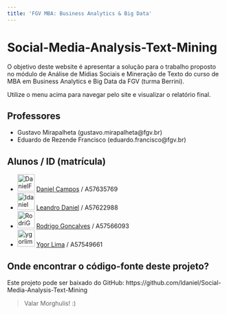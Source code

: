 ```yaml
---
title: 'FGV MBA: Business Analytics & Big Data'
---
```


# Social-Media-Analysis-Text-Mining

O objetivo deste website é apresentar a solução para o trabalho proposto no módulo de Análise de Mídias Sociais e Mineração de Texto do curso de MBA em Business Analytics e Big Data da FGV (turma Berrini).

Utilize o menu acima para navegar pelo site e visualizar o relatório final.

## Professores
- Gustavo Mirapalheta (gustavo.mirapalheta@fgv.br)
- Eduardo de Rezende Francisco (eduardo.francisco@fgv.br)

## Alunos / ID (matrícula)

- <a href="https://github.com/DanielFCampos"><img src="https://avatars2.githubusercontent.com/u/31582602?s=460&v=4" title="DanielFCampos" width="40" height="40"></a> [Daniel Campos](mailto:daniel.ferraz.campos@gmail.com) / A57635769
- <a href="https://github.com/ldaniel"><img src="https://avatars2.githubusercontent.com/u/205534?s=460&v=4" title="ldaniel" width="40" height="40"></a>  [Leandro Daniel](mailto:contato@leandrodaniel.com) / A57622988
- <a href="https://github.com/RodriGonca"><img src="https://avatars2.githubusercontent.com/u/50252438?s=460&v=4" title="RodriGonca" width="40" height="40"></a> [Rodrigo Goncalves](mailto:rodrigo.goncalves@me.com) / A57566093
- <a href="https://github.com/ygorlima1"><img src="https://avatars2.githubusercontent.com/u/52429828?s=460&v=4" title="ygorlima1" width="40" height="40"></a>  [Ygor Lima](mailto:ygor_redesocial@hotmail.com) / A57549661

## Onde encontrar o código-fonte deste projeto?
Este projeto pode ser baixado do GitHub: https://github.com/ldaniel/Social-Media-Analysis-Text-Mining

> Valar Morghulis!
> :)
